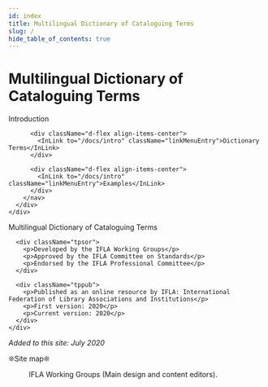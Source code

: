 ```yaml
---
id: index
title: Multilingual Dictionary of Cataloguing Terms
slug: /
hide_table_of_contents: true
---
```



# Multilingual Dictionary of Cataloguing Terms

<div className="row my-2">
  <div className="col-md-5">
    <div className="row gx-0 me-4">
      <div className="col-md-12">
        <nav className="d-flex flex-column" aria-label="Navigation for main sections">
          <div className="d-flex align-items-center">
            <InLink to="/docs/intro" className="linkMenuEntry">Introduction</InLink>
          </div>

          <div className="d-flex align-items-center">
            <InLink to="/docs/intro" className="linkMenuEntry">Dictionary Terms</InLink>
          </div>

          <div className="d-flex align-items-center">
            <InLink to="/docs/intro" className="linkMenuEntry">Examples</InLink>
          </div>
        </nav>
      </div>
    </div>
  </div>

  <div className="col-md-7 border rounded">
    <div className="row my-2">
      <div className="tptit">
        <p>Multilingual Dictionary of Cataloguing Terms</p>
      </div>

      <div className="tpsor">
        <p>Developed by the IFLA Working Groups</p>
        <p>Approved by the IFLA Committee on Standards</p>
        <p>Endorsed by the IFLA Professional Committee</p>
      </div>

      <div className="tppub">
        <p>Published as an online resource by IFLA: International Federation of Library Associations and Institutions</p>
        <p>First version: 2020</p>
        <p>Current version: 2020</p>
      </div>
    </div>
  </div>
</div>

<QuickStart
  introductionPath="/docs/intro"
  elementsPath="/docs/intro"
  examplesPath="/docs/intro"
/>

<DownloadPanel
  pdfUrl="#"
  ttlUrl="/muldicat/rdf/ttl/muldicat.ttl"
  jsonLdUrl="/muldicat/rdf/jsonld/muldicat.jsonld"
  xmlUrl="/muldicat/rdf/xml/muldicat.xml"
/>

*Added to this site: July 2020*

<div className="row my-1 py-1 navISBDMMain text-center">
  <p className="m-0 p-0">&#10058;<OutLink to="/siteMap" className="linkFooter">Site map</OutLink>&#10058;</p>
  <div className="m-1 p-0">
    <OutLink to="https://creativecommons.org/licenses/by/4.0/" className="me-1">
      <Figure
        src="img/cc0_by.png"
        alt="Badge for Creative Commons Attribution 4.0 International license"
        caption=""
      />
    </OutLink>
    <p className="m-0">IFLA Working Groups (Main design and content editors).</p>
  </div>
</div>
